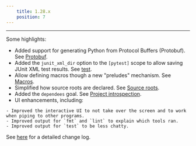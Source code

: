 ```yaml
---
    title: 1.28.x
    position: 7
---
```




---

Some highlights:

- Added support for generating Python from Protocol Buffers (Protobuf). See [Protobuf](../../python/integrations/protobuf-and-grpc.mdx).
- Added the `junit_xml_dir` option to the `[pytest]` scope to allow saving JUnit XML test results. See [test](../../python/goals/test.mdx).
- Allow defining macros though a new "preludes" mechanism. See [Macros](../../writing-plugins/macros.mdx).
- Simplified how source roots are declared. See [Source roots](../../using-pants/concepts/source-roots.mdx).
- Added the `dependees` goal. See [Project introspection](../../using-pants/project-introspection.mdx).
- UI enhancements, including:
```
- Improved the interactive UI to not take over the screen and to work when piping to other programs.
- Improved output for `fmt` and `lint` to explain which tools ran.
- Improved output for `test` to be less chatty.

```

See [here](https://github.com/pantsbuild/pants/blob/master/src/python/pants/notes/1.28.x.rst) for a detailed change log.